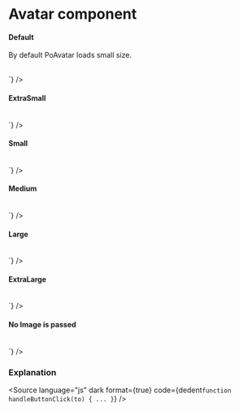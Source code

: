 # Avatar component




#### Default

By default PoAvatar loads small size.

<Story of={PoAvatarStories.Avatar} />
<br />
<Source
	language="js"
	dark
	format={true}
	code={dedent`
    <PoAvatar src="/path/to/avatar.jpg" />
  `}
/>

#### ExtraSmall

<Story of={PoAvatarStories.AvatarExtraSmall} />
<br />
<Source
	language="js"
	dark
	format={true}
	code={dedent`
    <PoAvatar src="/path/to/avatar.jpg" name="Jhon Doe" avatarSize="xs" />
  `}
/>

#### Small

<Story of={PoAvatarStories.AvatarSmall} />
<br />
<Source
	language="js"
	dark
	format={true}
	code={dedent`
    <PoAvatar src="/path/to/avatar.jpg" name="Jhon Doe" avatarSize="sm" />
  `}
/>

#### Medium

<Story of={PoAvatarStories.AvatarMedium} />
<br />
<Source
	language="js"
	dark
	format={true}
	code={dedent`
    <PoAvatar src="/path/to/avatar.jpg" name="Jhon Doe" avatarSize="md" />
  `}
/>

#### Large

<Story of={PoAvatarStories.AvatarLarge} />
<br />
<Source
	language="js"
	dark
	format={true}
	code={dedent`
    <PoAvatar src="/path/to/avatar.jpg" name="Jhon Doe" avatarSize="lg" />
  `}
/>

#### ExtraLarge

<Story of={PoAvatarStories.AvatarExtraLarge} />
<br />
<Source
	language="js"
	dark
	format={true}
	code={dedent`
    <PoAvatar src="/path/to/avatar.jpg" name="Jhon Doe" avatarSize="xl" />
  `}
/>

#### No Image is passed

<div className="po-flex po-space-x-2 po-items-end">
	<Story of={PoAvatarStories.AvatarNoImageExtraSmall} />
	<Story of={PoAvatarStories.AvatarNoImage} />
	<Story of={PoAvatarStories.AvatarNoImageMedium} />
</div>
<br />
<Source
	language="js"
	dark
	format={true}
	code={dedent`
    <PoAvatar name="Jhon Doe" avatarSize="xl" />
  `}
/>

### Explanation

<ArgTypes of={PoAvatarStories} />

<Source
	language="js"
	dark
	format={true}
	code={dedent`
    function handleButtonClick(to) {
      ...
    }
  `}
/>
